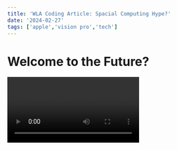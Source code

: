 ```yaml
---
title: 'WLA Coding Article: Spacial Computing Hype?'
date: '2024-02-27'
tags: ['apple','vision pro','tech']
---
```

# Welcome to the Future?

<Video id="i-tjPmjq-CM" />

## Apple Vision Pro First Impressions

Wow! Is the future truly here? After my Apple Vision Pro demo, I can definitely say I am feeling more open to the possibilities of a new world. My first few seconds reminded me of my first Ipod Shuffle, Ipod Nano, Macbook, Iphone and the list goes on lol.

Initially, my thoughts began to wander to all the possible edge cases this product would be suitable for. Which directions could this possibly go in? 

### Edge Cases:
- Education (Immersive learning will aid visual learners so much more!)
- Sports (Now you can sit courtside/fieldside for big games!)
- Movies (Imagine being apart of your favorite action films!)
- Software Development (This could change how we build software in real time!)

So many more to look forward to and it has honestly inspired me to sharpen up on my Swift programming / Unity / Unreal Engine skills.

### Unintended Consequences?

Whenever I examine a new product or idea, I can always hear my old Economics professor yelling, "Beware of unintended consequences!!". As a very cynical programmer, it is quite easy for me to imagine what can go wrong. We could easily be setting the stage for a new dystopian series or Sci Fi film, which I'm not against lol!

Even so, I'm very excited for what the future holds in the realm of Spacial Computing. Besides, Apple is going to have to make their price pretty accessible for this to reach every home in the world.

Until then. . .

